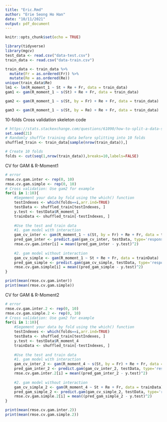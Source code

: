 ```yaml
---
title: "Eric.Rmd"
author: "Erie Seong Ho Han"
date: "10/11/2021"
output: pdf_document
---
```


```r
knitr::opts_chunk$set(echo = TRUE)
```

```r
library(tidyverse)
library(mgcv)
test_data <- read.csv("data-test.csv")
train_data <- read.csv("data-train.csv")

```


```r
train_data <- train_data %>% 
  mutate(Fr = as.ordered(Fr)) %>% 
  mutate(Re = as.ordered(Re))
unique(train_data$Re)
lm1 <- lm(R_moment_1 ~ St + Re + Fr, data = train_data)
gam1 <- gam(R_moment_1 ~ s(St) + Re + Fr, data = train_data)

gam2 <- gam(R_moment_1 ~ s(St, by = Fr) + Re + Fr, data = train_data)

gam3 <- gam(R_moment_1 ~ s(St, by = Re) + Re + Fr, data = train_data)
```

10-folds Cross validation skeleton code
```r
# https://stats.stackexchange.com/questions/61090/how-to-split-a-data-set-to-do-10-fold-cross-validation
set.seed(21)
# Randomly shuffle training data before splitting into 10 folds
shuffled_train <- train_data[sample(nrow(train_data)),]

# Create 10 folds
folds <- cut(seq(1,nrow(train_data)),breaks=10,labels=FALSE)
```

CV for GAM & R-Moment1
```r
# error
rmse.cv.gam.inter <- rep(0, 10)
rmse.cv.gam.simple <- rep(0, 10)
# Cross validation: Use gam2 for example
for(i in 1:10){
    #Segement your data by fold using the which() function 
    testIndexes <- which(folds==i,arr.ind=TRUE)
    testData <- shuffled_train[testIndexes, ]
    y.test <- testData$R_moment_1
    trainData <- shuffled_train[-testIndexes, ]
   
    #Use the test and train data
    #1. gam model with interaction
    gam_cv_inter <- gam(R_moment_1 ~ s(St, by = Fr) + Re + Fr, data = trainData)
    pred_gam_inter <- predict.gam(gam_cv_inter, testData, type='response')
    rmse.cv.gam.inter[i] = mean((pred_gam_inter - y.test)^2)
    
    #2. gam model without interaction
    gam_cv_simple <- gam(R_moment_1 ~ St + Re + Fr, data = trainData)
    pred_gam_simple <- predict.gam(gam_cv_simple, testData, type='response')
    rmse.cv.gam.simple[i] = mean((pred_gam_simple - y.test)^2)
}

print(mean(rmse.cv.gam.inter))
print(mean(rmse.cv.gam.simple))
```


CV for GAM & R-Moment2
```r
# error
rmse.cv.gam.inter.2 <- rep(0, 10)
rmse.cv.gam.simple.2 <- rep(0, 10)
# Cross validation: Use gam2 for example
for(i in 1:10){
    #Segement your data by fold using the which() function 
    testIndexes <- which(folds==i,arr.ind=TRUE)
    testData <- shuffled_train[testIndexes, ]
    y.test <- testData$R_moment_4
    trainData <- shuffled_train[-testIndexes, ]
   
    #Use the test and train data
    #1. gam model with interaction
    gam_cv_inter_2 <- gam(R_moment_4 ~ s(St, by = Fr) + Re + Fr, data = trainData)
    pred_gam_inter_2 <- predict.gam(gam_cv_inter_2, testData, type='response')
    rmse.cv.gam.inter.2[i] = mean((pred_gam_inter_2 - y.test)^2)
    
    #2. gam model without interaction
    gam_cv_simple_2 <- gam(R_moment_4 ~ St + Re + Fr, data = trainData)
    pred_gam_simple_2 <- predict.gam(gam_cv_simple_2, testData, type='response')
    rmse.cv.gam.simple.2[i] = mean((pred_gam_simple_2 - y.test)^2)
}

print(mean(rmse.cv.gam.inter.2))
print(mean(rmse.cv.gam.simple.2))
```

